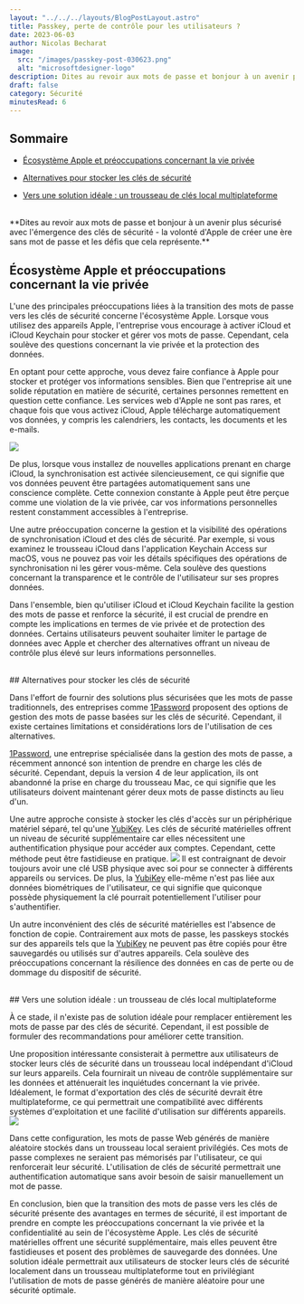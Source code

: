 ```yaml
---
layout: "../../../layouts/BlogPostLayout.astro"
title: Passkey, perte de contrôle pour les utilisateurs ?
date: 2023-06-03
author: Nicolas Becharat
image:
  src: "/images/passkey-post-030623.png"
  alt: "microsoftdesigner-logo"
description: Dites au revoir aux mots de passe et bonjour à un avenir plus sécurisé avec l'émergence des clés de sécurité - la volonté d'Apple de créer une ère sans mot de passe et les défis que cela représente.
draft: false
category: Sécurité
minutesRead: 6
---
```


## Sommaire

*   [Écosystème Apple et préoccupations concernant la vie privée](#ecosysteme-apple-et-preoccupations-concernant-la-vie-privee)

*   [Alternatives pour stocker les clés de sécurité](#alternatives-pour-stocker-les-cles-de-securite)

*   [Vers une solution idéale : un trousseau de clés local multiplateforme](#vers-une-solution-ideale-un-trousseau-de-cles-local-multiplateforme)

<br/>
**Dites au revoir aux mots de passe et bonjour à un avenir plus sécurisé avec l'émergence des clés de sécurité - la volonté d'Apple de créer une ère sans mot de passe et les défis que cela représente.**

## Écosystème Apple et préoccupations concernant la vie privée

L'une des principales préoccupations liées à la transition des mots de passe vers les clés de sécurité concerne l'écosystème Apple. Lorsque vous utilisez des appareils Apple, l'entreprise vous encourage à activer iCloud et iCloud Keychain pour stocker et gérer vos mots de passe. Cependant, cela soulève des questions concernant la vie privée et la protection des données.

En optant pour cette approche, vous devez faire confiance à Apple pour stocker et protéger vos informations sensibles. Bien que l'entreprise ait une solide réputation en matière de sécurité, certaines personnes remettent en question cette confiance. Les services web d'Apple ne sont pas rares, et chaque fois que vous activez iCloud, Apple télécharge automatiquement vos données, y compris les calendriers, les contacts, les documents et les e-mails.

<img src="https://developer.apple.com/passkeys/images/screen-hero-large_2x.png" class="max-w-full h-auto block m-auto lg:max-w-[60%]" />

De plus, lorsque vous installez de nouvelles applications prenant en charge iCloud, la synchronisation est activée silencieusement, ce qui signifie que vos données peuvent être partagées automatiquement sans une conscience complète. Cette connexion constante à Apple peut être perçue comme une violation de la vie privée, car vos informations personnelles restent constamment accessibles à l'entreprise.

Une autre préoccupation concerne la gestion et la visibilité des opérations de synchronisation iCloud et des clés de sécurité. Par exemple, si vous examinez le trousseau iCloud dans l'application Keychain Access sur macOS, vous ne pouvez pas voir les détails spécifiques des opérations de synchronisation ni les gérer vous-même. Cela soulève des questions concernant la transparence et le contrôle de l'utilisateur sur ses propres données.

Dans l'ensemble, bien qu'utiliser iCloud et iCloud Keychain facilite la gestion des mots de passe et renforce la sécurité, il est crucial de prendre en compte les implications en termes de vie privée et de protection des données. Certains utilisateurs peuvent souhaiter limiter le partage de données avec Apple et chercher des alternatives offrant un niveau de contrôle plus élevé sur leurs informations personnelles.

<br/>
## Alternatives pour stocker les clés de sécurité

Dans l'effort de fournir des solutions plus sécurisées que les mots de passe traditionnels, des entreprises comme [1Password](https://1password.com/fr) proposent des options de gestion des mots de passe basées sur les clés de sécurité. Cependant, il existe certaines limitations et considérations lors de l'utilisation de ces alternatives.

[1Password](https://1password.com/fr), une entreprise spécialisée dans la gestion des mots de passe, a récemment annoncé son intention de prendre en charge les clés de sécurité. Cependant, depuis la version 4 de leur application, ils ont abandonné la prise en charge du trousseau Mac, ce qui signifie que les utilisateurs doivent maintenant gérer deux mots de passe distincts au lieu d'un.

Une autre approche consiste à stocker les clés d'accès sur un périphérique matériel séparé, tel qu'une [YubiKey](https://www.yubico.com/). Les clés de sécurité matérielles offrent un niveau de sécurité supplémentaire car elles nécessitent une authentification physique pour accéder aux comptes. Cependant, cette méthode peut être fastidieuse en pratique.
<img  src="https://s3.ap-northeast-1.amazonaws.com/gimg.gateimg.com/learn/36ceb281f893ee6eb443721bbabd40227b23225c.jpg" class="max-w-full h-auto block m-auto lg:max-w-[60%]" />
Il est contraignant de devoir toujours avoir une clé USB physique avec soi pour se connecter à différents appareils ou services. De plus, la [YubiKey](https://www.yubico.com/) elle-même n'est pas liée aux données biométriques de l'utilisateur, ce qui signifie que quiconque possède physiquement la clé pourrait potentiellement l'utiliser pour s'authentifier.

Un autre inconvénient des clés de sécurité matérielles est l'absence de fonction de copie. Contrairement aux mots de passe, les passkeys stockés sur des appareils tels que la [YubiKey](https://www.yubico.com/) ne peuvent pas être copiés pour être sauvegardés ou utilisés sur d'autres appareils. Cela soulève des préoccupations concernant la résilience des données en cas de perte ou de dommage du dispositif de sécurité.

<br/>
## Vers une solution idéale : un trousseau de clés local multiplateforme

À ce stade, il n'existe pas de solution idéale pour remplacer entièrement les mots de passe par des clés de sécurité. Cependant, il est possible de formuler des recommandations pour améliorer cette transition.

Une proposition intéressante consisterait à permettre aux utilisateurs de stocker leurs clés de sécurité dans un trousseau local indépendant d'iCloud sur leurs appareils. Cela fournirait un niveau de contrôle supplémentaire sur les données et atténuerait les inquiétudes concernant la vie privée. Idéalement, le format d'exportation des clés de sécurité devrait être multiplateforme, ce qui permettrait une compatibilité avec différents systèmes d'exploitation et une facilité d'utilisation sur différents appareils.
<img src="https://www.hellotech.com/blog/wp-content/uploads/2022/09/How-Do-Passkeys-Work-1.jpg" class="max-w-full h-auto block m-auto lg:max-w-[60%]"/>

Dans cette configuration, les mots de passe Web générés de manière aléatoire stockés dans un trousseau local seraient privilégiés. Ces mots de passe complexes ne seraient pas mémorisés par l'utilisateur, ce qui renforcerait leur sécurité. L'utilisation de clés de sécurité permettrait une authentification automatique sans avoir besoin de saisir manuellement un mot de passe.

En conclusion, bien que la transition des mots de passe vers les clés de sécurité présente des avantages en termes de sécurité, il est important de prendre en compte les préoccupations concernant la vie privée et la confidentialité au sein de l'écosystème Apple. Les clés de sécurité matérielles offrent une sécurité supplémentaire, mais elles peuvent être fastidieuses et posent des problèmes de sauvegarde des données. Une solution idéale permettrait aux utilisateurs de stocker leurs clés de sécurité localement dans un trousseau multiplateforme tout en privilégiant l'utilisation de mots de passe générés de manière aléatoire pour une sécurité optimale.
